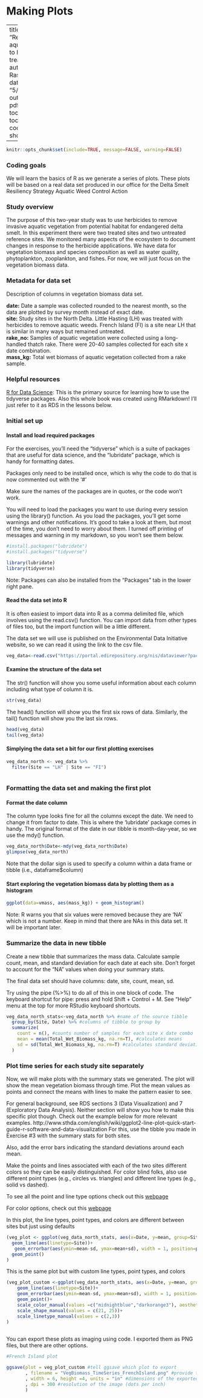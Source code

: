 # Making Plots

---
title: "Response of aquatic weeds to herbicide treatments"
author: "Nick Rasmussen"
date: "5/26/2020"
output:
  pdf_document:
    toc: true
    toc_float: true
    code_folding: show

---

```r

knitr::opts_chunk$set(include=TRUE, message=FALSE, warning=FALSE)

```

### Coding goals

We will learn the basics of R as we generate a series of plots. These plots will be based on a real data set produced in our office for the Delta Smelt Resiliency Strategy Aquatic Weed Control Action


### Study overview

The purpose of this two-year study was to use herbicides to remove invasive aquatic vegetation from potential habitat for endangered delta smelt. In this experiment there were two treated sites and two untreated reference sites. We monitored many aspects of the ecosystem to document changes in response to the herbicide applications. We have data for vegetation biomass and species composition as well as water quality, phytoplankton, zooplankton, and fishes. For now, we will just focus on the vegetation biomass data.


### Metadata for data set

Description of columns in vegetation biomass data set.

**date:** Date a sample was collected rounded to the nearest month, so the data are plotted by survey month instead of exact date.  
**site:** Study sites in the North Delta. Little Hasting (LH) was treated with herbicides to remove aquatic weeds. French Island (FI) is a site near LH that is similar in many ways but remained untreated.  
**rake_no:** Samples of aquatic vegetation were collected using a long-handled thatch rake. There were 20-40 samples collected for each site x date combination.  
**mass_kg:** Total wet biomass of aquatic vegetation collected from a rake sample.

### Helpful resources

[R for Data Science](https://r4ds.had.co.nz/): This is the primary source for learning how to use the tidyverse packages. Also this whole book was created using RMarkdown! I'll just refer to it as RDS in the lessons below.


### Initial set up

#### Install and load required packages

For the exercises, you'll need the "tidyverse" which is a suite of packages that are useful for data science, and the "lubridate" package, which is handy for formatting dates.

Packages only need to be installed once, which is why the code to do that is now commented out with the '#'

Make sure the names of the packages are in quotes, or the code won't work.

You will need to load the packages you want to use during every session using the library() function. As you load the packages, you'll get some warnings and other notifications. It's good to take a look at them, but most of the time, you don't need to worry about them. I turned off printing of messages and warning in my markdown, so you won't see them below.


```r

#install.packages("lubridate") 
#install.packages("tidyverse") 

library(lubridate)
library(tidyverse)

```

Note: Packages can also be installed from the "Packages" tab in the lower right pane.


#### Read the data set into R

It is often easiest to import data into R as a comma delimited file, which involves using the read.csv() function. You can import data from other types of files too, but the import function will be a little different.

The data set we will use is published on the Environmental Data Initiative website, so we can read it using the link to the csv file.



```r

veg_data<-read.csv("https://portal.edirepository.org/nis/dataviewer?packageid=edi.1079.1&entityid=f29d1162866d4e9fb2fdd7355efd4c1e")

```

#### Examine the structure of the data set

The str() function will show you some useful information about each column including what type of column it is.

```r

str(veg_data)

```

The head() function will show you the first six rows of data. Similarly, the tail() function will show you the last six rows. 

```r

head(veg_data) 
tail(veg_data)

```

#### Simplying the data set a bit for our first plotting exercises

```r

veg_data_north <- veg_data %>% 
  filter(Site == "LH" | Site == "FI") 
  
```



### Formatting the data set and making the first plot

#### Format the date column
The column type looks fine for all the columns except the date. We need to change it from factor to date. This is where the 'lubridate' package comes in handy. The original format of the date in our tibble is month-day-year, so we use the mdy() function. 

```r

veg_data_north$Date<-mdy(veg_data_north$Date)
glimpse(veg_data_north)

```

Note that the dollar sign is used to specify a column within a data frame or tibble (i.e., dataframe$column)

#### Start exploring the vegetation biomass data by plotting them as a histogram

```r

ggplot(data=vmass, aes(mass_kg)) + geom_histogram()

```

Note: R warns you that six values were removed because they are 'NA' which is not a number. Keep in mind that there are NAs in this data set. It will be important later.


### Summarize the data in new tibble

Create a new tibble that summarizes the mass data. Calculate sample count, mean, and standard deviation for each date at each site. Don't forget to account for the "NA" values when doing your summary stats.

The final data set should have columns: date, site, count, mean, sd. 

Try using the pipe (%>%) to do all of this in one block of code. The keyboard shortcut for pipe: press and hold Shift + Control + M. See "Help" menu at the top for more RStudio keyboard shortcuts.

```r
veg_data_north_stats<-veg_data_north %>% #name of the source tibble
  group_by(Site, Date) %>% #columns of tibble to group by
  summarize(
    count = n(), #counts number of samples for each site x date combo
    mean = mean(Total_Wet_Biomass_kg, na.rm=T), #calculates means
    sd = sd(Total_Wet_Biomass_kg, na.rm=T) #calculates standard deviations
  )
```

### Plot time series for each study site separately

Now, we will make plots with the summary stats we generated. The plot will show the mean vegetation biomass through time. Plot the mean values as points and connect the means with lines to make the pattern easier to see.

For general background, see RDS sections 3 (Data Visualization) and 7 (Exploratory Data Analysis). Neither section will show you how to make this specific plot though. Check out the example below for more relevant examples.
http://www.sthda.com/english/wiki/ggplot2-line-plot-quick-start-guide-r-software-and-data-visualization
For this, use the tibble you made in Exercise #3 with the summary stats for both sites.

Also, add the error bars indicating the standard deviations around each mean.

Make the points and lines associated with each of the two sites different colors so they can be easily distinguished. For color blind folks, also use different point types (e.g., circles vs. triangles) and different line types (e.g., solid vs dashed). 

To see all the point and line type options check out this [webpage](http://www.cookbook-r.com/Graphs/Shapes_and_line_types/) 

For color options, check out this [webpage](http://www.stat.columbia.edu/~tzheng/files/Rcolor.pdf)


In this plot, the line types, point types, and colors are different between sites but just using defaults

```r

(veg_plot <- ggplot(veg_data_north_stats, aes(x=Date, y=mean, group=Site, color=Site, shape=Site)) +
  geom_line(aes(linetype=Site))+
   geom_errorbar(aes(ymin=mean-sd, ymax=mean+sd), width = 1, position=position_dodge(2)) +
  geom_point()
)

```


This is the same plot but with custom line types, point types, and colors

```r

(veg_plot_custom <-ggplot(veg_data_north_stats, aes(x=Date, y=mean, group=Site, shape=Site,  color=Site, fill=Site)) +
    geom_line(aes(linetype=Site))+
    geom_errorbar(aes(ymin=mean-sd, ymax=mean+sd), width = 1, position=position_dodge(2)) +
    geom_point()+
    scale_color_manual(values =c("midnightblue","darkorange3"), aesthetics = c("colour", "fill"))+
    scale_shape_manual(values = c(21, 25))+
    scale_linetype_manual(values = c(2,3))
)
  

```

You can export these plots as imaging using code. I exported them as PNG files, but there are other options.

```r
#French Island plot

ggsave(plot = veg_plot_custom #tell ggsave which plot to export
       , filename = "VegBiomass_TimeSeries_FrenchIsland.png" #provide the name for the image file
       , width = 6, height =4, units = "in" #dimensions of the exported image
       , dpi = 300 #resolution of the image (dots per inch)
       )

```

















